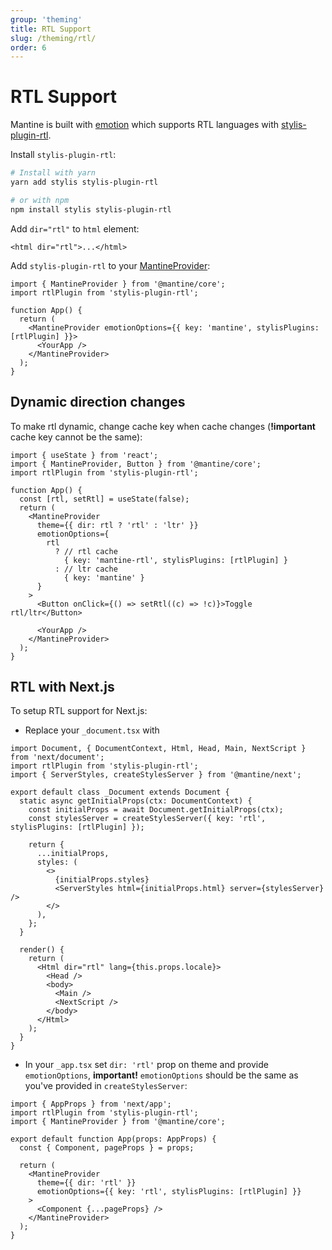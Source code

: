 ```yaml
---
group: 'theming'
title: RTL Support
slug: /theming/rtl/
order: 6
---
```


# RTL Support

Mantine is built with [emotion](https://emotion.sh) which supports RTL languages with [stylis-plugin-rtl](https://github.com/styled-components/stylis-plugin-rtl).

Install `stylis-plugin-rtl`:

```bash
# Install with yarn
yarn add stylis stylis-plugin-rtl

# or with npm
npm install stylis stylis-plugin-rtl
```

Add `dir="rtl"` to `html` element:

```tsx
<html dir="rtl">...</html>
```

Add `stylis-plugin-rtl` to your [MantineProvider](/theming/mantine-provider/):

```tsx
import { MantineProvider } from '@mantine/core';
import rtlPlugin from 'stylis-plugin-rtl';

function App() {
  return (
    <MantineProvider emotionOptions={{ key: 'mantine', stylisPlugins: [rtlPlugin] }}>
      <YourApp />
    </MantineProvider>
  );
}
```

## Dynamic direction changes

To make rtl dynamic, change cache key when cache changes (**!important** cache key cannot be the same):

```tsx
import { useState } from 'react';
import { MantineProvider, Button } from '@mantine/core';
import rtlPlugin from 'stylis-plugin-rtl';

function App() {
  const [rtl, setRtl] = useState(false);
  return (
    <MantineProvider
      theme={{ dir: rtl ? 'rtl' : 'ltr' }}
      emotionOptions={
        rtl
          ? // rtl cache
            { key: 'mantine-rtl', stylisPlugins: [rtlPlugin] }
          : // ltr cache
            { key: 'mantine' }
      }
    >
      <Button onClick={() => setRtl((c) => !c)}>Toggle rtl/ltr</Button>

      <YourApp />
    </MantineProvider>
  );
}
```

## RTL with Next.js

To setup RTL support for Next.js:

- Replace your `_document.tsx` with

```tsx
import Document, { DocumentContext, Html, Head, Main, NextScript } from 'next/document';
import rtlPlugin from 'stylis-plugin-rtl';
import { ServerStyles, createStylesServer } from '@mantine/next';

export default class _Document extends Document {
  static async getInitialProps(ctx: DocumentContext) {
    const initialProps = await Document.getInitialProps(ctx);
    const stylesServer = createStylesServer({ key: 'rtl', stylisPlugins: [rtlPlugin] });

    return {
      ...initialProps,
      styles: (
        <>
          {initialProps.styles}
          <ServerStyles html={initialProps.html} server={stylesServer} />
        </>
      ),
    };
  }

  render() {
    return (
      <Html dir="rtl" lang={this.props.locale}>
        <Head />
        <body>
          <Main />
          <NextScript />
        </body>
      </Html>
    );
  }
}
```

- In your `_app.tsx` set `dir: 'rtl'` prop on theme and provide `emotionOptions`, **important!** `emotionOptions` should be the same as you've provided in `createStylesServer`:

```tsx
import { AppProps } from 'next/app';
import rtlPlugin from 'stylis-plugin-rtl';
import { MantineProvider } from '@mantine/core';

export default function App(props: AppProps) {
  const { Component, pageProps } = props;

  return (
    <MantineProvider
      theme={{ dir: 'rtl' }}
      emotionOptions={{ key: 'rtl', stylisPlugins: [rtlPlugin] }}
    >
      <Component {...pageProps} />
    </MantineProvider>
  );
}
```
